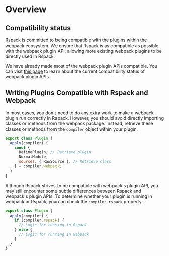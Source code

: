 # Overview

## Compatibility status

Rspack is committed to being compatible with the plugins within the webpack ecosystem. We ensure that Rspack is as compatible as possible with the webpack plugin API, allowing more existing webpack plugins to be directly used in Rspack.

We have already made most of the webpack plugin APIs compatible. You can visit [this page](https://github.com/orgs/web-infra-dev/projects/9) to learn about the current compatibility status of webpack plugin APIs.

## Writing Plugins Compatible with Rspack and Webpack

In most cases, you don't need to do any extra work to make a webpack plugin run correctly in Rspack. However, you should avoid directly importing classes or methods from the webpack package. Instead, retrieve these classes or methods from the `compiler` object within your plugin.

```js
export class Plugin {
  apply(compiler) {
    const {
      DefinePlugin, // Retrieve plugin
      NormalModule,
      sources: { RawSource }, // Retrieve class
    } = compiler.webpack;
  }
}
```

Although Rspack strives to be compatible with webpack's plugin API, you may still encounter some subtle differences between Rspack and webpack's plugin APIs. To determine whether your plugin is running in webpack or Rspack, you can check the `compiler.rspack` property:

```js
export class Plugin {
  apply(compiler) {
    if (compiler.rspack) {
      // Logic for running in Rspack
    } else {
      // Logic for running in webpack
    }
  }
}
```
